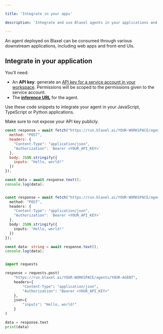 ```yaml
---

title: 'Integrate in your apps'

description: 'Integrate and use Blaxel agents in your applications and communication platforms.'

---
```


An agent deployed on Blaxel can be consumed through various downstream applications, including web apps and front-end UIs. 

## Integrate in your application

You’ll need:

- An **API key**: generate an [API key for a service account in your workspace](../Security/Service-accounts). Permissions will be scoped to the permissions given to the service account.
- The [**inference URL**](Query-agents) for the agent.

Use these code snippets to integrate your agent in your JavaScript, TypeScript or Python applications.

<Warning>Make sure to not expose your API key publicly.</Warning>

<CodeGroup>

```javascript JavaScript
const response = await fetch("https://run.blaxel.ai/YOUR-WORKSPACE/agents/YOUR-AGENT", {
  method: "POST",
  headers: {
    "Content-Type": "application/json",
    "Authorization": `Bearer <YOUR_API_KEY>`
  },
  body: JSON.stringify({
    inputs: "Hello, world!"
  })
});

const data = await response.text();
console.log(data);

```

```typescript TypeScript

const response = await fetch("https://run.blaxel.ai/YOUR-WORKSPACE/agents/YOUR-AGENT", {
  method: "POST",
  headers: {
    "Content-Type": "application/json",
    "Authorization": `Bearer <YOUR_API_KEY>`
  },
  body: JSON.stringify({
    inputs: "Hello, world!"
  })
});

const data: string = await response.text();
console.log(data);

```
```python Python

import requests

response = requests.post(
    "https://run.blaxel.ai/YOUR-WORKSPACE/agents/YOUR-AGENT",
    headers={
        "Content-Type": "application/json",
        "Authorization": "Bearer <YOUR_API_KEY>"
    },
    json={
        "inputs": "Hello, world!"
    }
)

data = response.text
print(data)

```

</CodeGroup>